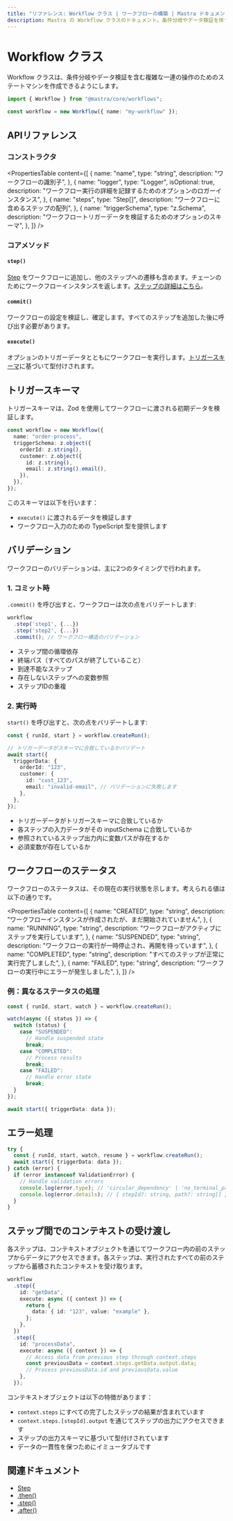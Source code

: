 ---
title: "リファレンス: Workflow クラス | ワークフローの構築 | Mastra ドキュメント"
description: Mastra の Workflow クラスのドキュメント。条件分岐やデータ検証を伴う複雑な操作シーケンスのためのステートマシンを作成できます。
---

# Workflow クラス

Workflow クラスは、条件分岐やデータ検証を含む複雑な一連の操作のためのステートマシンを作成できるようにします。

```ts copy
import { Workflow } from "@mastra/core/workflows";

const workflow = new Workflow({ name: "my-workflow" });
```

## APIリファレンス

### コンストラクタ

<PropertiesTable
  content={[
    {
      name: "name",
      type: "string",
      description: "ワークフローの識別子",
    },
    {
      name: "logger",
      type: "Logger<WorkflowLogMessage>",
      isOptional: true,
      description:
        "ワークフロー実行の詳細を記録するためのオプションのロガーインスタンス",
    },
    {
      name: "steps",
      type: "Step[]",
      description: "ワークフローに含めるステップの配列",
    },
    {
      name: "triggerSchema",
      type: "z.Schema",
      description:
        "ワークフロートリガーデータを検証するためのオプションのスキーマ",
    },
  ]}
/>

### コアメソッド

#### `step()`

[Step](./step-class.mdx) をワークフローに追加し、他のステップへの遷移も含めます。チェーンのためにワークフローインスタンスを返します。[ステップの詳細はこちら](./step-class.mdx)。

#### `commit()`

ワークフローの設定を検証し、確定します。すべてのステップを追加した後に呼び出す必要があります。

#### `execute()`

オプションのトリガーデータとともにワークフローを実行します。[トリガースキーマ](./workflow.mdx#trigger-schemas)に基づいて型付けされます。

## トリガースキーマ

トリガースキーマは、Zod を使用してワークフローに渡される初期データを検証します。

```ts showLineNumbers copy
const workflow = new Workflow({
  name: "order-process",
  triggerSchema: z.object({
    orderId: z.string(),
    customer: z.object({
      id: z.string(),
      email: z.string().email(),
    }),
  }),
});
```

このスキーマは以下を行います：

- `execute()` に渡されるデータを検証します
- ワークフロー入力のための TypeScript 型を提供します

## バリデーション

ワークフローのバリデーションは、主に2つのタイミングで行われます。

### 1. コミット時

`.commit()` を呼び出すと、ワークフローは次の点をバリデートします:

```ts showLineNumbers copy
workflow
  .step('step1', {...})
  .step('step2', {...})
  .commit(); // ワークフロー構造のバリデーション
```

- ステップ間の循環依存
- 終端パス（すべてのパスが終了していること）
- 到達不能なステップ
- 存在しないステップへの変数参照
- ステップIDの重複

### 2. 実行時

`start()` を呼び出すと、次の点をバリデートします:

```ts showLineNumbers copy
const { runId, start } = workflow.createRun();

// トリガーデータがスキーマに合致しているかバリデート
await start({
  triggerData: {
    orderId: "123",
    customer: {
      id: "cust_123",
      email: "invalid-email", // バリデーションに失敗します
    },
  },
});
```

- トリガーデータがトリガースキーマに合致しているか
- 各ステップの入力データがその inputSchema に合致しているか
- 参照されているステップ出力内に変数パスが存在するか
- 必須変数が存在しているか

## ワークフローのステータス

ワークフローのステータスは、その現在の実行状態を示します。考えられる値は以下の通りです。

<PropertiesTable
  content={[
    {
      name: "CREATED",
      type: "string",
      description:
        "ワークフローインスタンスが作成されたが、まだ開始されていません",
    },
    {
      name: "RUNNING",
      type: "string",
      description: "ワークフローがアクティブにステップを実行しています",
    },
    {
      name: "SUSPENDED",
      type: "string",
      description: "ワークフローの実行が一時停止され、再開を待っています",
    },
    {
      name: "COMPLETED",
      type: "string",
      description: "すべてのステップが正常に実行完了しました",
    },
    {
      name: "FAILED",
      type: "string",
      description: "ワークフローの実行中にエラーが発生しました",
    },
  ]}
/>

### 例：異なるステータスの処理

```typescript showLineNumbers copy
const { runId, start, watch } = workflow.createRun();

watch(async ({ status }) => {
  switch (status) {
    case "SUSPENDED":
      // Handle suspended state
      break;
    case "COMPLETED":
      // Process results
      break;
    case "FAILED":
      // Handle error state
      break;
  }
});

await start({ triggerData: data });
```

## エラー処理

```ts showLineNumbers copy
try {
  const { runId, start, watch, resume } = workflow.createRun();
  await start({ triggerData: data });
} catch (error) {
  if (error instanceof ValidationError) {
    // Handle validation errors
    console.log(error.type); // 'circular_dependency' | 'no_terminal_path' | 'unreachable_step'
    console.log(error.details); // { stepId?: string, path?: string[] }
  }
}
```

## ステップ間でのコンテキストの受け渡し

各ステップは、コンテキストオブジェクトを通じてワークフロー内の前のステップからデータにアクセスできます。各ステップは、実行されたすべての前のステップから蓄積されたコンテキストを受け取ります。

```typescript showLineNumbers copy
workflow
  .step({
    id: "getData",
    execute: async ({ context }) => {
      return {
        data: { id: "123", value: "example" },
      };
    },
  })
  .step({
    id: "processData",
    execute: async ({ context }) => {
      // Access data from previous step through context.steps
      const previousData = context.steps.getData.output.data;
      // Process previousData.id and previousData.value
    },
  });
```

コンテキストオブジェクトは以下の特徴があります：

- `context.steps` にすべての完了したステップの結果が含まれています
- `context.steps.[stepId].output` を通じてステップの出力にアクセスできます
- ステップの出力スキーマに基づいて型付けされています
- データの一貫性を保つためにイミュータブルです

## 関連ドキュメント

- [Step](./step-class.mdx)
- [.then()](./then.mdx)
- [.step()](./step-function.mdx)
- [.after()](./after.mdx)
